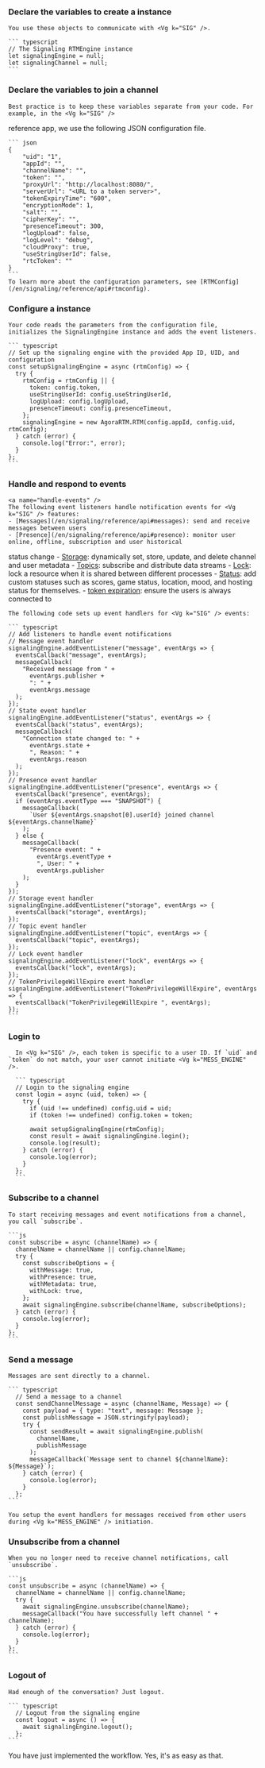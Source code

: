 <PlatformWrapper platform="web">


### Declare the variables to create a <Vg k="MESS_ENGINE" /> instance

    You use these objects to communicate with <Vg k="SIG" />.

    ``` typescript
    // The Signaling RTMEngine instance
    let signalingEngine = null;
    let signalingChannel = null;
    ```

### Declare the variables to join a channel

    Best practice is to keep these variables separate from your code. For example, in the <Vg k="SIG" />
  reference app, we use the following JSON configuration file.

    ``` json
    {
        "uid": "1",
        "appId": "",
        "channelName": "",
        "token": "",
        "proxyUrl": "http://localhost:8080/",
        "serverUrl": "<URL to a token server>",
        "tokenExpiryTime": "600",
        "encryptionMode": 1,
        "salt": "",
        "cipherKey": "",
        "presenceTimeout": 300,
        "logUpload": false,
        "logLevel": "debug",
        "cloudProxy": true,
        "useStringUserId": false,
        "rtcToken": ""
    }
    ```
    To learn more about the configuration parameters, see [RTMConfig](/en/signaling/reference/api#rtmconfig).

### Configure a <Vg k="MESS_ENGINE" /> instance

    Your code reads the parameters from the configuration file, initializes the SignalingEngine instance and adds the event listeners.

    ``` typescript
    // Set up the signaling engine with the provided App ID, UID, and configuration
    const setupSignalingEngine = async (rtmConfig) => {
      try {
        rtmConfig = rtmConfig || {
          token: config.token,
          useStringUserId: config.useStringUserId,
          logUpload: config.logUpload,
          presenceTimeout: config.presenceTimeout,
        };
        signalingEngine = new AgoraRTM.RTM(config.appId, config.uid, rtmConfig);
      } catch (error) {
        console.log("Error:", error);
      }
    };
    ```

### Handle and respond to  <Vg k="SIG" /> events
    <a name="handle-events" />
    The following event listeners handle notification events for <Vg k="SIG" /> features:
    - [Messages](/en/signaling/reference/api#messages): send and receive messages between users
    - [Presence](/en/signaling/reference/api#presence): monitor user online, offline, subscription and user historical
  status change
    - [Storage](/en/signaling/reference/api#storage): dynamically set, store, update, and delete channel and user metadata
    - [Topics](/en/signaling/reference/api#topics): subscribe and distribute data streams
    - [Lock](/en/signaling/reference/api#lock): lock a resource when it is shared between different processes
    - [Status](en/signaling/reference/api?platform=web#setstate): add custom statuses such as scores, game status, location, mood, and hosting status for themselves.
    - [token expiration](/en/signaling/reference/api#event-listeners): ensure the users is always connected to <Vg k="SIG" />

    The following code sets up event handlers for <Vg k="SIG" /> events:

    ``` typescript
    // Add listeners to handle event notifications
    // Message event handler
    signalingEngine.addEventListener("message", eventArgs => {
      eventsCallback("message", eventArgs);
      messageCallback(
        "Received message from " +
          eventArgs.publisher +
          ": " +
          eventArgs.message
      );
    });
    // State event handler
    signalingEngine.addEventListener("status", eventArgs => {
      eventsCallback("status", eventArgs);
      messageCallback(
        "Connection state changed to: " +
          eventArgs.state +
          ", Reason: " +
          eventArgs.reason
      );
    });
    // Presence event handler
    signalingEngine.addEventListener("presence", eventArgs => {
      eventsCallback("presence", eventArgs);
      if (eventArgs.eventType === "SNAPSHOT") {
        messageCallback(
          `User ${eventArgs.snapshot[0].userId} joined channel ${eventArgs.channelName}`
        );
      } else {
        messageCallback(
          "Presence event: " +
            eventArgs.eventType +
            ", User: " +
            eventArgs.publisher
        );
      }
    });
    // Storage event handler
    signalingEngine.addEventListener("storage", eventArgs => {
      eventsCallback("storage", eventArgs);
    });
    // Topic event handler
    signalingEngine.addEventListener("topic", eventArgs => {
      eventsCallback("topic", eventArgs);
    });
    // Lock event handler
    signalingEngine.addEventListener("lock", eventArgs => {
      eventsCallback("lock", eventArgs);
    });
    // TokenPrivilegeWillExpire event handler
    signalingEngine.addEventListener("TokenPrivilegeWillExpire", eventArgs => {
      eventsCallback("TokenPrivilegeWillExpire ", eventArgs);
    });  
    ```

### Login to <Vg k="SIG" />

      In <Vg k="SIG" />, each token is specific to a user ID. If `uid` and `token` do not match, your user cannot initiate <Vg k="MESS_ENGINE" />.

      ``` typescript
      // Login to the signaling engine
      const login = async (uid, token) => {
        try {
          if (uid !== undefined) config.uid = uid;
          if (token !== undefined) config.token = token;

          await setupSignalingEngine(rtmConfig);
          const result = await signalingEngine.login();
          console.log(result);
        } catch (error) {
          console.log(error);
        }
      };
      ```

### Subscribe to a channel

    To start receiving messages and event notifications from a channel, you call `subscribe`.

    ```js    
    const subscribe = async (channelName) => {
      channelName = channelName || config.channelName;
      try {
        const subscribeOptions = {
          withMessage: true,
          withPresence: true, 
          withMetadata: true,
          withLock: true,
        };
        await signalingEngine.subscribe(channelName, subscribeOptions);
      } catch (error) {
        console.log(error);
      }
    };
    ```

### Send a message

    Messages are sent directly to a channel.

    ``` typescript
      // Send a message to a channel
      const sendChannelMessage = async (channelName, Message) => {
        const payload = { type: "text", message: Message };
        const publishMessage = JSON.stringify(payload);
        try {
          const sendResult = await signalingEngine.publish(
            channelName,
            publishMessage
          );
          messageCallback(`Message sent to channel ${channelName}: ${Message}`);
        } catch (error) {
          console.log(error);
        }
      };
    ```

    You setup the event handlers for messages received from other users during <Vg k="MESS_ENGINE" /> initiation.

### Unsubscribe from a channel

    When you no longer need to receive channel notifications, call `unsubscribe`.

    ```js
    const unsubscribe = async (channelName) => {
      channelName = channelName || config.channelName;
      try {
        await signalingEngine.unsubscribe(channelName);
        messageCallback("You have successfully left channel " + channelName);
      } catch (error) {
        console.log(error);
      }
    };
    ```

### Logout of <Vg k="SIG" />

    Had enough of the conversation? Just logout.

    ``` typescript
      // Logout from the signaling engine
      const logout = async () => {
        await signalingEngine.logout();
      };
    ```

You have just implemented the <Vg k="SIG" /> workflow. Yes, it's as easy as that.
</PlatformWrapper>
